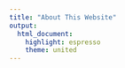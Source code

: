 ```yaml
---
title: "About This Website"
output:
  html_document:
    highlight: espresso
    theme: united
---
```



